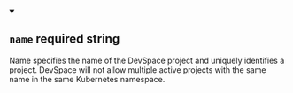 
<details className="config-field" data-expandable="false" open>
<summary>

## `name` <span class="config-field-required" data-required="true">required</span> <span class="config-field-type">string</span> <span class="config-field-default"></span>

Name specifies the name of the DevSpace project and uniquely identifies a project.
DevSpace will not allow multiple active projects with the same name in the same Kubernetes namespace.

</summary>



</details>
